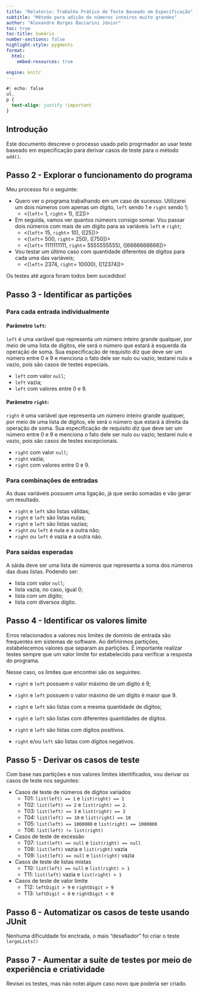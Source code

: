 ```yaml
---
title: "Relatório: Trabalho Prático de Teste Baseado em Especificação"
subtitle: "Método para adição de números inteiros muito grandes"
author: "Alexandre Borges Baccarini Júnior"
toc: true
toc-title: Sumário
number-sections: false
highlight-style: pygments
format: 
  html:
    embed-resources: true

engine: knitr
---
```


```css
#| echo: false
ul,
p {
  text-align: justify !important
}
```


## Introdução

Este documento descreve o processo usado pelo progrmador ao usar teste baseado em especificação para derivar casos de teste para o método ``add()``.


## Passo 2 - Explorar o funcionamento do programa

Meu processo foi o seguinte:

- Quero ver o programa trabalhando em um caso de sucesso. Utilizarei um dois números com apenas um dígito, ``left`` sendo 1 e ``right`` sendo 1;
  - <(``left``= 1, ``right``= 1), ([2])>
- Em seguida, vamos ver quantos númeors consigo somar. Vou passar dois números com mais de um dígito para as variáveis ``left`` e ``right``;
  - <(``left``= 15, ``right``= 10), ([25])>
  - <(``left``= 500, ``right``= 250), ([750])>
  - <(``left``= 1111111111, ``right``= 5555555555), ([6666666666])>
- Vou testar um último caso com quantidade diferentes de dígitos para cada uma das variáveis;
  - <(``left``= 2374, ``right``= 10000), ([12374])>

Os testes até agora foram todos bem sucedidos!


## Passo 3 - Identificar as partições

### Para cada entrada individualmente

#### Parâmetro ``left``: 
  
``left`` é uma variável que representa um número inteiro grande qualquer, por meio de uma lista de dígitos, ele será o número que estará à esquerda da operação de soma. Sua especificação de requisito diz que deve ser um número entre 0 e 9 e menciona o fato dele ser nulo ou vazio; testarei nulo e vazio, pois são casos de testes especiais.

  - ``left`` com valor ``null``;
  - ``left`` vazia;
  - ``left`` com valores entre 0 e 9.

#### Parâmetro ``right``: 

``right`` é uma variável que representa um número inteiro grande qualquer, por meio de uma lista de dígitos, ele será o número que estará à direita da operação de soma. Sua especificação de requisito diz que deve ser um número entre 0 e 9 e menciona o fato dele ser nulo ou vazio; testarei nulo e vazio, pois são casos de testes excepcionais.

  - ``right`` com valor ``null``;
  - ``right`` vazia;
  - ``right`` com valores entre 0 e 9.

### Para combinações de entradas

As duas variáveis possuem uma ligação, já que serão somadas e vão gerar um resultado. 

  - ``right`` e ``left`` são listas válidas;
  - ``right`` e ``left`` são listas nulas;
  - ``right`` e ``left`` são listas vazias;
  - ``right`` ou ``left`` é nula e a outra não;
  - ``right`` ou ``left`` é vazia e a outra não.

### Para saídas esperadas

A sáida deve ser uma lista de números que representa a soma dos números das duas listas. Podendo ser:

  - lista com valor ``null``;
  - lista vazia, no caso, igual 0;
  - lista com um dígito;
  - lista com diversos dígito.


## Passo 4 - Identificar os valores limite

Erros relacionados a valores nos limites de domínio de entrada são frequentes em sistemas de software. Ao definirmos partições, estabelecemos valores que separam as partições. É importante realizar testes sempre que um valor limite for estabelecido para verificar a resposta do programa.

Nesse caso, os limites que encontrei são os seguintes:

  - ``right`` e ``left`` possuem o valor máximo de um dígito é 9;
  - ``right`` e ``left`` possuem o valor máximo de um dígito é maior que 9.

  - ``right`` e ``left`` são listas com a mesma quantidade de dígitos;
  - ``right`` e ``left`` são listas com diferentes quantidades de dígitos.

  - ``right`` e ``left`` são listas com dígitos positivos.
  - ``right`` e/ou ``left`` são listas com dígitos negativos.


## Passo 5 -  Derivar os casos de teste

Com base nas partições e nos valores limites identificados, vou derivar os casos de teste nos seguintes:

- Casos de teste de números de dígitos variados
  - T01: ``list(left) == 1`` e ``list(right) == 1`` 
  - T02: ``list(left) == 2`` e ``list(right) == 2``.
  - T03: ``list(left) == 3`` e ``list(right) == 3``
  - T04: ``list(left) == 10`` e ``list(right) == 10``
  - T05: ``list(left) == 1000000`` e ``list(right) == 1000000``
  - T06: ``list(left) != list(right)``

- Casos de teste de excessão
  - T07: ``list(left) == null`` e ``list(right) == null``
  - T08: ``list(left)`` vazia e ``list(right)`` vazia
  - T09: ``list(left) == null`` e ``list(right)`` vazia

- Casos de teste de listas mistas
  - T10: ``list(left) == null`` e ``list(right) > 1``
  - T11: ``list(left)`` vazia e ``list(right) > 1``

- Casos de teste de valor limite
  - T12: ``leftDigit > 9`` e ``rightDigit > 9``
  - T13: ``leftDigit < 0`` e ``rightDigit < 0``

<!-- 
T01: Testar a soma de dois números de um único dígito.
T02: Testar a soma de dois números de dois dígitos.
T03: Testar a soma de dois números de três dígitos.
T04: Testar a soma de dois números de dez dígitos.
T05: Testar a soma de dois números muito grandes.
T06: Testar a soma de números com dígitos diferentes.
T07: Testar a soma com ambas as listas nulas.
T08: Testar a soma com ambas as listas vazias.
T09: Testar a soma com uma lista nula e uma lista vazia.
T10: Testar a soma com uma lista nula e outra não.
T11: Testar a soma com uma lista vazia e outra não.
T12: Testar a soma com uma lista com dígitos maior que 9.
T13: Testar a soma com uma lista com dígitos negativos.
-->

## Passo 6 - Automatizar os casos de teste usando JUnit

Nenhuma dificuldade foi enctrada, o mais "desafiador" foi criar o teste ``largeLists()``

## Passo 7 - Aumentar a suíte de testes por meio de experiência e criatividade

Revisei os testes, mas não notei algum caso novo que poderia ser criado.
